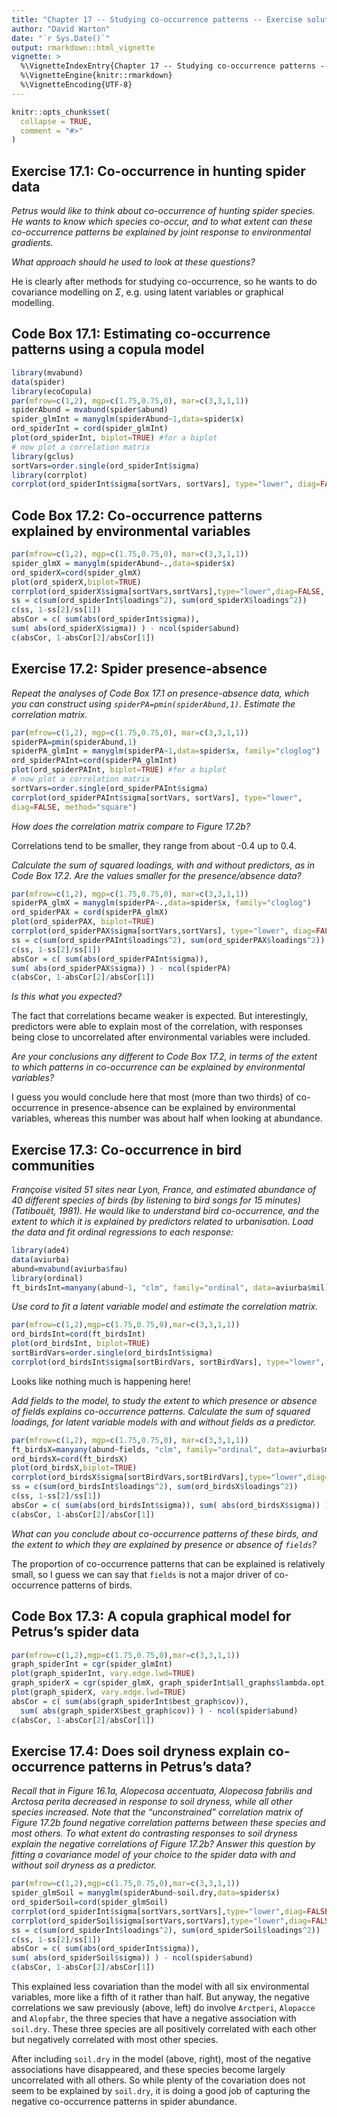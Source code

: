 ```yaml
---
title: "Chapter 17 -- Studying co-occurrence patterns -- Exercise solutions and Code Boxes"
author: "David Warton"
date: "`r Sys.Date()`"
output: rmarkdown::html_vignette
vignette: >
  %\VignetteIndexEntry{Chapter 17 -- Studying co-occurrence patterns -- Exercise solutions and Code Boxes}
  %\VignetteEngine{knitr::rmarkdown}
  %\VignetteEncoding{UTF-8}
---
```


```r
knitr::opts_chunk$set(
  collapse = TRUE,
  comment = "#>"
)
```


## Exercise 17.1: Co-occurrence in hunting spider data
*Petrus would like to think about co-occurrence of hunting spider species. He wants to know which species co-occur, and to what extent can these co-occurrence patterns be explained by joint response to environmental gradients.*

*What approach should he used to look at these questions?*

He is clearly after methods for studying co-occurrence, so he wants to do covariance modelling on $\Sigma$, e.g. using latent variables or graphical modelling.


## Code Box 17.1: Estimating co-occurrence patterns using a copula model
```r
library(mvabund)
data(spider)
library(ecoCopula)
par(mfrow=c(1,2), mgp=c(1.75,0.75,0), mar=c(3,3,1,1))
spiderAbund = mvabund(spider$abund)
spider_glmInt = manyglm(spiderAbund~1,data=spider$x)
ord_spiderInt = cord(spider_glmInt)
plot(ord_spiderInt, biplot=TRUE) #for a biplot
# now plot a correlation matrix
library(gclus)
sortVars=order.single(ord_spiderInt$sigma)
library(corrplot)
corrplot(ord_spiderInt$sigma[sortVars, sortVars], type="lower", diag=FALSE, method="square")
```

## Code Box 17.2: Co-occurrence patterns explained by environmental variables
```r
par(mfrow=c(1,2), mgp=c(1.75,0.75,0), mar=c(3,3,1,1))
spider_glmX = manyglm(spiderAbund~.,data=spider$x)
ord_spiderX=cord(spider_glmX)
plot(ord_spiderX,biplot=TRUE)
corrplot(ord_spiderX$sigma[sortVars,sortVars],type="lower",diag=FALSE, method="square")
ss = c(sum(ord_spiderInt$loadings^2), sum(ord_spiderX$loadings^2))
c(ss, 1-ss[2]/ss[1])
absCor = c( sum(abs(ord_spiderInt$sigma)),
sum( abs(ord_spiderX$sigma)) ) - ncol(spider$abund)
c(absCor, 1-absCor[2]/absCor[1])
```

## Exercise 17.2: Spider presence-absence
*Repeat the analyses of Code Box 17.1 on presence-absence data, which you can construct using `spiderPA=pmin(spiderAbund,1)`. Estimate the correlation matrix.*

```r
par(mfrow=c(1,2), mgp=c(1.75,0.75,0), mar=c(3,3,1,1))
spiderPA=pmin(spiderAbund,1)
spiderPA_glmInt = manyglm(spiderPA~1,data=spider$x, family="cloglog")
ord_spiderPAInt=cord(spiderPA_glmInt)
plot(ord_spiderPAInt, biplot=TRUE) #for a biplot
# now plot a correlation matrix
sortVars=order.single(ord_spiderPAInt$sigma)
corrplot(ord_spiderPAInt$sigma[sortVars, sortVars], type="lower",
diag=FALSE, method="square")
```

*How does the correlation matrix compare to Figure 17.2b?*

Correlations tend to be smaller, they range from about -0.4 up to 0.4.

*Calculate the sum of squared loadings, with and without predictors, as in Code Box 17.2. Are the values smaller for the presence/absence data?*

```r
par(mfrow=c(1,2), mgp=c(1.75,0.75,0), mar=c(3,3,1,1))
spiderPA_glmX = manyglm(spiderPA~.,data=spider$x, family="cloglog")
ord_spiderPAX = cord(spiderPA_glmX)
plot(ord_spiderPAX, biplot=TRUE)
corrplot(ord_spiderPAX$sigma[sortVars,sortVars], type="lower", diag=FALSE, method="square")
ss = c(sum(ord_spiderPAInt$loadings^2), sum(ord_spiderPAX$loadings^2))
c(ss, 1-ss[2]/ss[1])
absCor = c( sum(abs(ord_spiderPAInt$sigma)),
sum( abs(ord_spiderPAX$sigma)) ) - ncol(spiderPA)
c(absCor, 1-absCor[2]/absCor[1])
```
*Is this what you expected?*

The fact that correlations became weaker is expected. But interestingly, predictors were able to explain most of the correlation, with responses being close to uncorrelated after environmental variables were included.


*Are your conclusions any different to Code Box 17.2, in terms of the extent to which patterns in co-occurrence can be explained by environmental variables?*

I guess you would conclude here that most (more than two thirds) of co-occurrence in presence-absence can be explained by environmental variables, whereas this number was about half when looking at abundance.


## Exercise 17.3: Co-occurrence in bird communities
*Françoise visited 51 sites near Lyon, France, and estimated abundance of 40 different species of birds (by listening to bird songs for 15 minutes) (Tatibouët, 1981). He would like to understand bird co-occurrence, and the extent to which it is explained by predictors related to urbanisation. Load the data and fit ordinal regressions to each response:*
```r
library(ade4)
data(aviurba)
abund=mvabund(aviurba$fau)
library(ordinal)
ft_birdsInt=manyany(abund~1, "clm", family="ordinal", data=aviurba$mil)
```

*Use cord to fit a latent variable model and estimate the correlation matrix.*

```r
par(mfrow=c(1,2),mgp=c(1.75,0.75,0),mar=c(3,3,1,1))
ord_birdsInt=cord(ft_birdsInt)
plot(ord_birdsInt, biplot=TRUE)
sortBirdVars=order.single(ord_birdsInt$sigma)
corrplot(ord_birdsInt$sigma[sortBirdVars, sortBirdVars], type="lower", diag=FALSE, method="square")
```

Looks like nothing much is happening here!

*Add fields to the model, to study the extent to which presence or absence of fields explains co-occurrence patterns. Calculate the sum of squared loadings, for latent variable models with and without fields as a predictor.*

```r
par(mfrow=c(1,2), mgp=c(1.75,0.75,0), mar=c(3,3,1,1))
ft_birdsX=manyany(abund~fields, "clm", family="ordinal", data=aviurba$mil)
ord_birdsX=cord(ft_birdsX)
plot(ord_birdsX,biplot=TRUE)
corrplot(ord_birdsX$sigma[sortBirdVars,sortBirdVars],type="lower",diag=FALSE, method="square")
ss = c(sum(ord_birdsInt$loadings^2), sum(ord_birdsX$loadings^2))
c(ss, 1-ss[2]/ss[1])
absCor = c( sum(abs(ord_birdsInt$sigma)), sum( abs(ord_birdsX$sigma)) ) - ncol(abund)
c(absCor, 1-absCor[2]/absCor[1])
```
*What can you conclude about co-occurrence patterns of these birds, and the extent to which they are explained by presence or absence of `fields`?*

The proportion of co-occurrence patterns that can be explained is relatively small, so I guess we can say that `fields` is not a major driver of co-occurrence patterns of birds.


## Code Box 17.3: A copula graphical model for Petrus’s spider data
```r
par(mfrow=c(1,2),mgp=c(1.75,0.75,0),mar=c(3,3,1,1))
graph_spiderInt = cgr(spider_glmInt)
plot(graph_spiderInt, vary.edge.lwd=TRUE)
graph_spiderX = cgr(spider_glmX, graph_spiderInt$all_graphs$lambda.opt)
plot(graph_spiderX, vary.edge.lwd=TRUE)
absCor = c( sum(abs(graph_spiderInt$best_graph$cov)),
  sum( abs(graph_spiderX$best_graph$cov)) ) - ncol(spider$abund)
c(absCor, 1-absCor[2]/absCor[1])
```

## Exercise 17.4: Does soil dryness explain co-occurrence patterns in Petrus’s data?
*Recall that in Figure 16.1a, _Alopecosa accentuata_, _Alopecosa fabrilis_ and _Arctosa perita_ decreased in response to soil dryness, while all other species increased. Note that the "unconstrained" correlation matrix of Figure 17.2b found negative correlation patterns between these species and most others. To what extent do contrasting responses to soil dryness explain the negative correlations of Figure 17.2b? Answer this question by fitting a covariance model of your choice to the spider data with and without soil dryness as a predictor.*


```r
par(mfrow=c(1,2),mgp=c(1.75,0.75,0),mar=c(3,3,1,1))
spider_glmSoil = manyglm(spiderAbund~soil.dry,data=spider$x)
ord_spiderSoil=cord(spider_glmSoil)
corrplot(ord_spiderInt$sigma[sortVars,sortVars],type="lower",diag=FALSE, method="square")
corrplot(ord_spiderSoil$sigma[sortVars,sortVars],type="lower",diag=FALSE, method="square")
ss = c(sum(ord_spiderInt$loadings^2), sum(ord_spiderSoil$loadings^2))
c(ss, 1-ss[2]/ss[1])
absCor = c( sum(abs(ord_spiderInt$sigma)),
sum( abs(ord_spiderSoil$sigma)) ) - ncol(spider$abund)
c(absCor, 1-absCor[2]/absCor[1])
```

This explained less covariation than the model with all six environmental variables, more like a fifth of it rather than half. But anyway, the negative correlations we saw previously (above, left) do involve `Arctperi`, `Alopacce` and `Alopfabr`, the three species that have a negative association with `soil.dry`. These three species are all positively correlated with each other but negatively correlated with most other species. 

After including `soil.dry` in the model (above, right), most of the negative associations have disappeared, and these species become largely uncorrelated with all others. So while plenty of the covariation does not seem to be explained by `soil.dry`, it is doing a good job of capturing the negative co-occurrence patterns in spider abundance.


